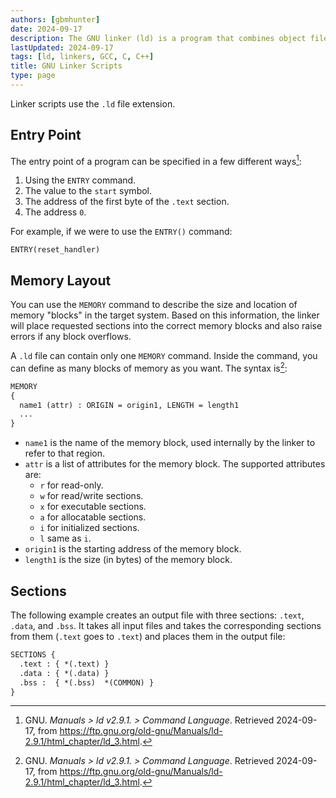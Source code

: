 ```yaml
---
authors: [gbmhunter]
date: 2024-09-17
description: The GNU linker (ld) is a program that combines object files and libraries to create an executable file.
lastUpdated: 2024-09-17
tags: [ld, linkers, GCC, C, C++]
title: GNU Linker Scripts
type: page
---
```


<WarningIsNotes />

Linker scripts use the `.ld` file extension.

## Entry Point

The entry point of a program can be specified in a few different ways[^gnu-linker-command-language]:

1. Using the `ENTRY` command.
1. The value to the `start` symbol.
1. The address of the first byte of the `.text` section.
1. The address `0`.

For example, if we were to use the `ENTRY()` command:

```ld
ENTRY(reset_handler)
```

## Memory Layout

You can use the `MEMORY` command to describe the size and location of memory "blocks" in the target system. Based on this information, the linker will place requested sections into the correct memory blocks and also raise errors if any block overflows.

A `.ld` file can contain only one `MEMORY` command. Inside the command, you can define as many blocks of memory as you want. The syntax is[^gnu-linker-command-language]:

```txt
MEMORY
{
  name1 (attr) : ORIGIN = origin1, LENGTH = length1
  ...
}
```

* `name1` is the name of the memory block, used internally by the linker to refer to that region.
* `attr` is a list of attributes for the memory block. The supported attributes are:
  * `r` for read-only.
  * `w` for read/write sections.
  * `x` for executable sections.
  * `a` for allocatable sections.
  * `i` for initialized sections.
  * `l` same as `i`.
* `origin1` is the starting address of the memory block.
* `length1` is the size (in bytes) of the memory block.

## Sections

The following example creates an output file with three sections: `.text`, `.data`, and `.bss`. It takes all input files and takes the corresponding sections from them (`.text` goes to `.text`) and places them in the output file: 

```txt
SECTIONS { 
  .text : { *(.text) }
  .data : { *(.data) } 
  .bss :  { *(.bss)  *(COMMON) } 
}
```

[^gnu-linker-command-language]: GNU. _Manuals > ld v2.9.1. > Command Language_. Retrieved 2024-09-17, from https://ftp.gnu.org/old-gnu/Manuals/ld-2.9.1/html_chapter/ld_3.html.
